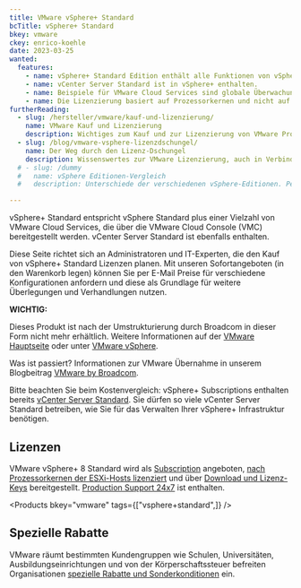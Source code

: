 ```yaml
---
title: VMware vSphere+ Standard
bcTitle: vSphere+ Standard
bkey: vmware
ckey: enrico-koehle
date: 2023-03-25
wanted:
  features:
    - name: vSphere+ Standard Edition enthält alle Funktionen von vSphere Standard und VMware Cloud Console (VMC) zur Verwaltung von verteilten vSphere Infrastrukturen.
    - name: vCenter Server Standard ist in vSphere+ enthalten.
    - name: Beispiele für VMware Cloud Services sind globale Überwachung von Ereignissen wie Sicherheitswarnungen, Lifecycle Management und Kapazitätssteuerung.
    - name: Die Lizenzierung basiert auf Prozessorkernen und nicht auf CPUs.
furtherReading:
  - slug: /hersteller/vmware/kauf-und-lizenzierung/
    name: VMware Kauf und Lizenzierung
    description: Wichtiges zum Kauf und zur Lizenzierung von VMware Produkten in der Form eines Nachschlagewerks.
  - slug: /blog/vmware-vsphere-lizenzdschungel/
    name: Der Weg durch den Lizenz-Dschungel
    description: Wissenswertes zur VMware Lizenzierung, auch in Verbindung mit Microsoft Windows Servern.
  # - slug: /dummy
  #   name: vSphere Editionen-Vergleich
  #   description: Unterschiede der verschiedenen vSphere-Editionen. Perpetual vs. Subscription und die Kits werden ebenfalls behandelt.

---
```


<Intro>

vSphere+ Standard entspricht vSphere Standard plus einer Vielzahl von VMware Cloud Services, die über die VMware Cloud Console (VMC) bereitgestellt werden. vCenter Server Standard ist ebenfalls enthalten.

Diese Seite richtet sich an Administratoren und IT-Experten, die den Kauf von vSphere+ Standard Lizenzen planen. Mit unseren Sofortangeboten (in den Warenkorb legen) können Sie per E-Mail Preise für verschiedene Konfigurationen anfordern und diese als Grundlage für weitere Überlegungen und Verhandlungen nutzen.

</Intro>

<TOC />


<Info type="strong">

**WICHTIG:** <br />

Dieses Produkt ist nach der Umstrukturierung durch Broadcom in dieser Form nicht mehr erhältlich. Weitere Informationen auf der [VMware Hauptseite](/hersteller/vmware/) oder unter [VMware vSphere](/hersteller/vmware/vsphere/).

Was ist passiert? Informationen zur VMware Übernahme in unserem Blogbeitrag [VMware by Broadcom](/blog/vmware-by-broadcom/).


</Info>

<Info>

Bitte beachten Sie beim Kostenvergleich: vSphere+ Subscriptions enthalten bereits [vCenter Server Standard](/hersteller/vmware/vcenter-server/standard/). Sie dürfen so viele vCenter Server Standard betreiben, wie Sie für das Verwalten Ihrer vSphere+ Infrastruktur benötigen.

</Info>

## Lizenzen

VMware vSphere+ 8 Standard wird als [Subscription](/hersteller/vmware/kauf-und-lizenzierung/#subscriptions) angeboten, [nach Prozessorkernen der ESXi-Hosts lizenziert](/hersteller/vmware/kauf-und-lizenzierung/#lizenzierung-nach-prozessorkernen) und über [Download und Lizenz-Keys](/hersteller/vmware/kauf-und-lizenzierung/#download-und-lizenzschlüssel) bereitgestellt. [Production Support 24x7](/hersteller/vmware/kauf-und-lizenzierung/#support-and-subscription-services-sns) ist enthalten.

<Products bkey="vmware" tags={["vsphere+standard",]} />

## Spezielle Rabatte

VMware räumt bestimmten Kundengruppen wie Schulen, Universitäten, Ausbildungseinrichtungen und von der Körperschaftssteuer befreiten Organisationen [spezielle Rabatte und Sonderkonditionen](/hersteller/vmware/kauf-und-lizenzierung/#sonderkonditionen) ein.
